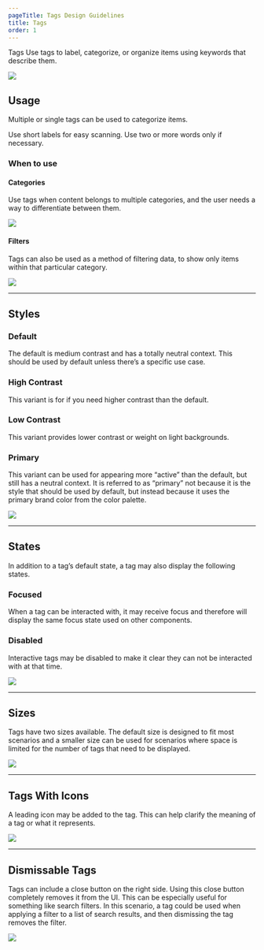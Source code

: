 ```yaml
---
pageTitle: Tags Design Guidelines
title: Tags
order: 1
---
```



<DocsHeading to="/api/tag/" type="design">
  Tags
</DocsHeading>
<LeadParagraph>
  Use tags to label, categorize, or organize items using keywords that describe them.
</LeadParagraph>

![ ](../../images/tags/tags-intro.png)

## Usage

Multiple or single tags can be used to categorize items.

Use short labels for easy scanning. Use two or more words only if necessary.

### When to use

#### Categories

Use tags when content belongs to multiple categories, and the user needs a way to differentiate between them.

![ ](../../images/tags/tags-categories.png)

#### Filters

Tags can also be used as a method of filtering data, to show only items within that particular category.

![ ](../../images/tags/tags-filters.png)

---

## Styles

### Default

The default is medium contrast and has a totally neutral context.  This should be used by default unless there’s a specific use case.

### High Contrast

This variant is for if you need higher contrast than the default.

### Low Contrast

This variant provides lower contrast or weight on light backgrounds.

### Primary

This variant can be used for appearing more “active” than the default, but still has a neutral context.  It is referred to as “primary” not because it is the style that should be used by default, but instead because it uses the primary brand color from the color palette.

![ ](../../images/tags/tags-styles.png)

---

## States

In addition to a tag’s default state, a tag may also display the following states.

### Focused

When a tag can be interacted with, it may receive focus and therefore will display the same focus state used on other components.

### Disabled

Interactive tags may be disabled to make it clear they can not be interacted with at that time.

![ ](../../images/tags/tags-states.png)

---

## Sizes

Tags have two sizes available.  The default size is designed to fit most scenarios and a smaller size can be used for scenarios where space is limited for the number of tags that need to be displayed.

![ ](../../images/tags/tags-sizes.png)

---

## Tags With Icons

A leading icon may be added to the tag.  This can help clarify the meaning of a tag or what it represents.

![ ](../../images/tags/tags-with-icon.png) 

---

## Dismissable Tags

Tags can include a close button on the right side.  Using this close button completely removes it from the UI.  This can be especially useful for something like search filters.  In this scenario, a tag could be used when applying a filter to a list of search results, and then dismissing the tag removes the filter.

![ ](../../images/tags/tags-dismissable.png)


